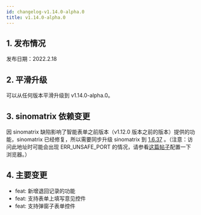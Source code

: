 ```yaml
---
id: changelog-v1.14.0-alpha.0
title: v1.14.0-alpha.0
---
```



## 1. 发布情况

发布日期：2022.2.18

<BundleList
  version="1.14.0-alpha.0"
  frontend="1.14.0-alpha.0"
  backend="1.14.0-alpha.0"
  font="1.13.0"
/>

## 2. 平滑升级

可以从任何版本平滑升级到 v1.14.0-alpha.0。

## 3. sinomatrix 依赖变更

因 sinomatrix 缺陷影响了智能表单之前版本（v1.12.0 版本之前的版本）提供的功能，sinomatrix 已经修复，所以需要同步升级 sinomatrix 到 [1.6.37](http://47.93.34.153:10080/sino-matrix/sino-matrix/blob/master/CHANGELOG.md) 。（注意：访问此地址时可能会出现 ERR_UNSAFE_PORT 的情况，请参看[这篇帖子](https://blog.csdn.net/kjcxmx/article/details/118122483)配置一下浏览器。）

## 4. 主要变更

- feat: 新增退回记录的功能
- feat: 支持表单上填写意见控件
- feat: 支持弹窗子表单控件
